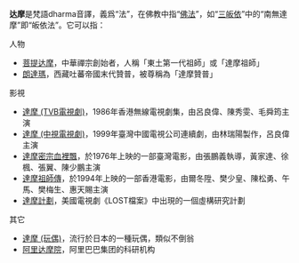 '''达摩'''是梵語dharma音譯，義爲“法”，在佛教中指“[[佛法|佛法]]”，如“[[三皈依|三皈依]]”中的“南無達摩”即“皈依法”。它可以指：

;人物
* [[菩提达摩|菩提达摩]]，中華禪宗創始者，人稱「東土第一代祖師」或「達摩祖師」
* [[朗達瑪|朗達瑪]]，西藏吐蕃帝國末代贊普，被尊稱為「達摩贊普」

;影視
* [[達摩_(TVB電視劇)|達摩 (TVB電視劇)]]，1986年香港無線電視劇集，由呂良偉、陳秀雯、毛舜筠主演
* [[達摩_(中視電視劇)|達摩 (中視電視劇)]]，1999年臺灣中國電視公司連續劇，由林瑞陽製作，呂良偉主演
* [[達摩密宗血裡飄|達摩密宗血裡飄]]，於1976年上映的一部臺灣電影，由張鵬義執導，黃家達、徐楓、張翼、陳少鵬主演
* [[達摩祖師傳|達摩祖師傳]]，於1994年上映的一部香港電影，由爾冬陞、樊少皇、陳松勇、午馬、樊梅生、惠天賜主演
* [[達摩計劃|達摩計劃]]，美國電視劇《LOST檔案》中出現的一個虛構研究計劃

;其它
* [[達摩_(玩偶)|達摩 (玩偶)]]，流行於日本的一種玩偶，類似不倒翁
* [[阿里达摩院|阿里达摩院]]，阿里巴巴集团的科研机构

{{Disambig|Cat=二字译名消歧义|達}}